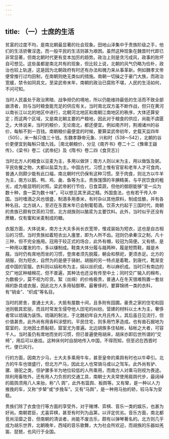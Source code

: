 ```yaml
---
---
---
```

title: （一）士庶的生活
---



贫富的过度不均，是南北朝最显著的社会现象。田地山泽集中于贵族阶级之手，他们的生活骄奢淫逸，而一般平民的生活则甚为艰困。虽然这种现象在魏晋时代即已非常显著，但南北朝时代更有变本加厉的趋势。政治上则是贪污成风，政事的败坏自可想见。这些虽都是南北共有的现象，但比较上说，北朝的风气仍略为俭朴，政治也较上轨道，这是因为北朝政府有时还有办法和魄力来从事革新。例如魏孝文帝便曾推行过均田制，在南朝则绝无类似的措施。南朝一切操之于豪门大族，而政治宽缓，禁令如同具文。至梁武帝末年，南朝的政治已腐败不堪，人民的生活如何，不问可知。

当时人民虽处于政治黑暗、战争频仍的境地，所以仍能维持最低的生活而不致全部崩溃者，则与当时粮食能充足的供应有关。当时南北双方虽不断作战，但只在黄河以南长江以北的地区中进行，北朝河北地区和南朝江南地区的秩序，大体还算安定；而这两个区域，又是南北朝主要的产粮地，因此对于粮食的供应，尚能不虞匮乏。大体说来，当时的粮价，无论南北，都还便宜。例如南齐时，荆湘诸州的谷价，每斛不到一百钱。南朝粮价最便宜的时候，要算梁武帝初年，史载天监四年（505），米一斛只值三十钱。东魏孝静帝元象、兴和时（538～542），北朝的谷价更便宜到每斛只值九钱。［南北朝粮价，分见《南齐书》卷二十二《豫章王嶷传》，《梁书》卷二《武帝纪》及《隋书》卷二四《食货志》］

当时北方人的粮食以豆麦为主，多用以做饼；南方人则以米为主，用以做饭及粥。平民佐餐之物，大都以盐菜为主。中国古代，习惯上惟有官宦和老年人才可食肉，普通人则颇少能有此口福，南北朝时代仍保有这种习惯。至于肉食，则北方以牛羊为主，南方以鹅、鸭、鸡、彘、鱼等为主。贵族馐馔的丰腆精美，与平民饮食的粗劣，成为极显明的对照。梁武帝躬行节俭，日食菜蔬，但他的御厨能够“变一瓜为数十种，食一菜为数十味”，可以想见其烹调之精。外国食法，也有若干传入中国。当时嗜酒之风也很盛，制酒多用黍米，有时杂以其他原料，制成佳酿，并有各种名目。北方胡人，至迟在东晋末年已会制葡萄酒。饮茶大约起于三国时代，南朝的贵族已颇有饮茶的习惯，北方胡族则以酪浆为主要饮料。此外，当时似乎还没有蔗糖，仅有蜜和米麦制成的糖。

衣服方面，大体说来，南方士大夫多尚长衣宽带，惟戎装始为短衣，这也是自古相沿的习惯。当时贵族如着短衣出入廛里，即为人所不齿。冠则仍承秦汉之制，凡十三种，但不完全施用。冠用于较正式的场合，此外有帽，较冠为简便。又有帻，是一种用以覆发的巾，多以缣制成。鞋类大体分履与屐两种，履是短筒鞋，屐是木屐。当时仍有席地而坐的习惯，登席者须先脱履，朝会和祭祀，更须赤足。北方的胡服，则为短衣，自然为的是便于骑射。胡服的另一特点是着靴，到唐代，靴渐变成中国的官服。衣料则以绢和布为主，绢以丝织成，布以麻织成。当时只有南边的交广地区种植棉花，但不普遍，其种法也还没有传至中土；同时交广输入的棉布，为数极少，莫不视为珍货。絮（丝绵）的价格极贵，普通人在冬天很难购置一套丝绵的卧具或衣服，因此北方人多用毡御寒。最奢侈的，要算锦绣一类的衣料，有“销金”、“织成”等名目。

当时的房舍，普通士大夫，大抵有屋数十间，且多附有园圃。豪贵之家的住宅和园池则极其宏丽，而且时常发生侵夺他人田宅的纠纷。营建的材料以土木为主，奢侈者常以琉璃为装饰。琉璃的制法，于北魏初年自大月氏传入，其后虽日见流行，但价值甚贵。此外尚有用香料涂壁的。平民住宅，则多用竹茅造成。也有凿石掘地为窟室的，北地因土质黏韧，窟室尤为普遍。北边胡族多住毡帐，毡帐之大者，可容千人。当时虽仍有席地而坐的习惯，但已普遍使用胡床，胡床亦即后世所谓的“交椅”，用后可以悬挂。这种床何时自胡地传入中国，不得而知，但至迟在西晋时代，便已风行。

行的方面，因南方少马，士大夫多乘用牛车，甚至皇帝的乘舆有时也以牛牵引。北方的牛车也很盛行，但北方产马，因此北人也常骑马或以之驾车。此外尚有驴、骡、骆驼之类，但驴骡多半为地位较低的人所乘用，而南方人对乘马则视为畏途。除利用畜牲外，还有用人力负担的交通工具，南朝士大夫常使用肩舆代步，最阔绰的肩舆须用八人来抬，称“八 舆”，此外有篮舆、板舆等。又有辇，是一种以人力推挽的车，又称“步辇”或“步挽车”。又有“马舆”，是一种用马抬的轿，较马车为安稳。

贵族们除了衣食住行等方面的享受外，对于赌博、弈棋、音乐一类的娱乐，也甚为好尚。南朝君臣，尤喜弈棋，甚至有时列为品第，以评定优劣。音乐方面，南北都竞尚淫靡之音，但南朝的清谈者，尚能不废古乐，颇有以弹琴著名的。北方则几乎成为胡乐世界，北朝晚年，西域的音乐歌舞，大为社会所欢迎，而胡族的乐器如羌笛、琵琶，也风行于全国。